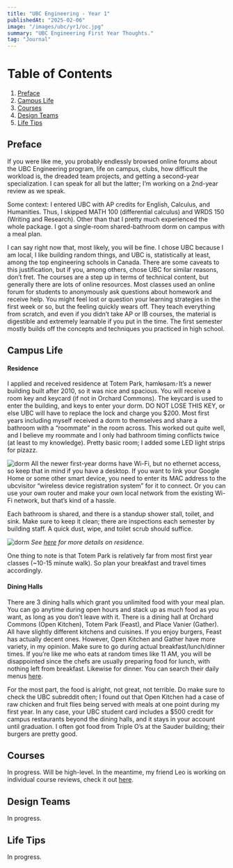 ```yaml
---
title: "UBC Engineering - Year 1"
publishedAt: "2025-02-06"
image: "/images/ubc/yr1/oc.jpg"
summary: "UBC Engineering First Year Thoughts."
tag: "Journal"
---
```

# Table of Contents
1. [Preface](#preface)
2. [Campus Life](#campus-life)
3. [Courses](#courses)
4. [Design Teams](#design-teams)
5. [Life Tips](#life-tips)

## Preface

If you were like me, you probably endlessly browsed online forums about the UBC Engineering program, life on campus, clubs, how difficult the workload is, the dreaded team projects, and getting a second-year specialization. I can speak for all but the latter; I’m working on a 2nd-year review as we speak.

Some context: I entered UBC with AP credits for English, Calculus, and Humanities. Thus, I skipped MATH 100 (differential calculus) and WRDS 150 (Writing and Research). Other than that I pretty much experienced the whole package. I got a single-room shared-bathroom dorm on campus with a meal plan.

I can say right now that, most likely, you will be fine. I chose UBC because I am local, I like building random things, and UBC is, statistically at least, among the top engineering schools in Canada. There are some caveats to this justification, but if you, among others, chose UBC for similar reasons, don’t fret. The courses are a step up in terms of technical content, but generally there are lots of online resources. Most classes used an online forum for students to anonymously ask questions about homework and receive help. You might feel lost or question your learning strategies in the first week or so, but the feeling quickly wears off. They teach everything from scratch, and even if you didn’t take AP or IB courses, the material is digestible and extremely learnable if you put in the time. The first semester mostly builds off the concepts and techniques you practiced in high school.

## Campus Life

#### Residence

I applied and received residence at Totem Park, həm̓ləsəm̓. It’s a newer building built after 2010, so it was nice and spacious. You will receive a room key and keycard (if not in Orchard Commons). The keycard is used to enter the building, and keys to enter your dorm. DO NOT LOSE THIS KEY, or else UBC will have to replace the lock and charge you $200. Most first years including myself received a dorm to themselves and share a bathroom with a “roommate” in the room across. This worked out quite well, and I believe my roommate and I only had bathroom timing conflicts twice (at least to my knowledge). Pretty basic room; I added some LED light strips for pizazz.

![dorm](/images/ubc/yr1/dorm.jpg)
All the newer first-year dorms have Wi-Fi, but no ethernet access, so keep that in mind if you have a desktop. If you want to link your Google Home or some other smart device, you need to enter its MAC address to the ubcvisitor “wireless device registration system” for it to connect. Or you can use your own router and make your own local network from the existing Wi-Fi network, but that’s kind of a hassle.

Each bathroom is shared, and there is a standup shower stall, toilet, and sink. Make sure to keep it clean; there are inspections each semester by building staff. A quick dust, wipe, and toilet scrub should suffice.

![dorm](/images/ubc/yr1/layout.png)
*See [here](https://vancouver.housing.ubc.ca/getting-started/prospective/) for more details on residence.*

One thing to note is that Totem Park is relatively far from most first year classes (~10-15 minute walk). So plan your breakfast and travel times accordingly.

#### Dining Halls

There are 3 dining halls which grant you unlimited food with your meal plan. You can go anytime during open hours and stack up as much food as you want, as long as you don’t leave with it. There is a dining hall at Orchard Commons (Open Kitchen), Totem Park (Feast), and Place Vanier (Gather). All have slightly different kitchens and cuisines. If you enjoy burgers, Feast has actually decent ones. However, Open Kitchen and Gather have more variety, in my opinion. Make sure to go during actual breakfast/lunch/dinner times. If you’re like me who eats at random times like 11 AM, you will be disappointed since the chefs are usually preparing food for lunch, with nothing left from breakfast. Likewise for dinner. You can search their daily menus [here](https://ubc.nutrislice.com/menu).

For the most part, the food is alright, not great, not terrible. Do make sure to check the UBC subreddit often; I found out that Open Kitchen had a case of raw chicken and fruit flies being served with meals at one point during my first year. In any case, your UBC student card includes a $500 credit for campus restaurants beyond the dining halls, and it stays in your account until graduation. I often got food from Triple O’s at the Sauder building; their burgers are pretty good.

## Courses

In progress. Will be high-level. In the meantime, my friend Leo is working on individual course reviews, check it out [here](https://www.leozhang.co/#blog).

## Design Teams

In progress.

## Life Tips

In progress.
